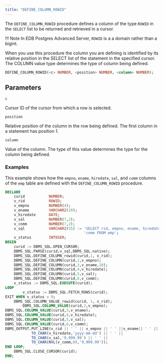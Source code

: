 ```yaml
---
title: "DEFINE_COLUMN_ROWID"
---
```


The `DEFINE_COLUMN_ROWID` procedure defines a column of the type `ROWID` in the `SELECT` list to be returned and retrieved in a cursor.

!!! Note 
In EDB Postgres Advanced Server, `ROWID` is a a domain rather than a bigint.  

When you use this procedure the column you are defining is identified by its relative position in the SELECT list of the statement in the specified cursor. The COLUMN value type determines the type of column being defined.

```sql
DEFINE_COLUMN_ROWID(<c> NUMBER, <position> NUMBER, <column> NUMBER);
```

## Parameters

`c`

 Cursor ID of the cursor from which a row is selected.

`position`

 Relative position of the column in the row being defined. The first column in a statement has position 1.

`column`

 Value of the column. The type of this value determines the type for the column being defined.

### Examples

This example shows how the `empno`, `ename`, `hiredate`, `sal`, and `comm` columns of the `emp` table are defined with the `DEFINE_COLUMN_ROWID` procedure.

```sql
DECLARE
    curid           NUMBER;
    v_rid           ROWID;
    v_empno         NUMBER(4);
    v_ename         VARCHAR2(10);
    v_hiredate      DATE;
    v_sal           NUMBER(7,2);
    v_comm          NUMBER(7,2);
    v_sql           VARCHAR2(55) := 'SELECT rid, empno, ename, hiredate, sal, ' ||
                                    'comm FROM emp';
    v_status        INTEGER;
BEGIN
    curid := DBMS_SQL.OPEN_CURSOR;
    DBMS_SQL.PARSE(curid,v_sql,DBMS_SQL.native);
    DBMS_SQL.DEFINE_COLUMN_rowid(curid,1, v_rid);
    DBMS_SQL.DEFINE_COLUMN(curid,2,v_empno);
    DBMS_SQL.DEFINE_COLUMN(curid,3,v_ename,10);
    DBMS_SQL.DEFINE_COLUMN(curid,4,v_hiredate);
    DBMS_SQL.DEFINE_COLUMN(curid,5,v_sal);
    DBMS_SQL.DEFINE_COLUMN(curid,6,v_comm);
    v_status := DBMS_SQL.EXECUTE(curid);
LOOP        
        v_status := DBMS_SQL.FETCH_ROWS(curid);
EXIT WHEN v_status = 0;
    DBMS_SQL.COLUMN_VALUE_rowid(curid, 1, v_rid);
        DBMS_SQL.COLUMN_VALUE(curid,2,v_empno);
DBMS_SQL.COLUMN_VALUE(curid,3,v_ename);
DBMS_SQL.COLUMN_VALUE(curid,4,v_hiredate);
DBMS_SQL.COLUMN_VALUE(curid,5,v_sal);
DBMS_SQL.COLUMN_VALUE(curid,6,v_comm);
DBMS_OUTPUT.PUT_LINE(v_rid || ' ' || v_empno || ' ' ||v_ename|| ' ' ||
            TO_CHAR(v_hiredate,'yyyy-mm-dd') || ' ' ||
            TO_CHAR(v_sal,'9,999.99') || ' ' ||
            TO_CHAR(NVL(v_comm,0),'9,999.99'));
END LOOP;
    DBMS_SQL.CLOSE_CURSOR(curid);
END;
```